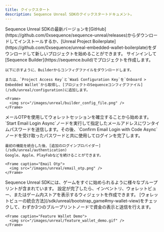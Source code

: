 ```yaml
---
title: クイックスタート
description: Sequence Unreal SDKのクイックスタートドキュメント。
---
```


<Steps>
  <Step title="Install the Unreal SDK">
    Sequence Unreal SDKの最新バージョンを[GitHub](https://github.com/0xsequence/sequence-unreal/releases)からダウンロードしてインストールするか、[Unreal Project Boilerplate](https://github.com/0xsequence/unreal-embedded-wallet-boilerplate)をダウンロードして新しいプロジェクトを始めることができます。
  </Step>

  <Step title="Configure the SDK">
    サインインして[Sequence Builder](https://sequence.build)でプロジェクトを作成します。

    以下に示すように、Builderからコンフィグファイルをダウンロードします。

    または、`Project Access Key`と`WaaS Configuration Key`を`Onboard > Embedded Wallet`から取得し、[プロジェクトのSequenceコンフィグファイル](/sdk/unreal/configuration)に追加します。

    <Frame>
      <img src="/images/unreal/builder_config_file.png" />
    </Frame>
  </Step>

  <Step title="Integrate E-Mail Login">
    メールOTPを使用してウォレットセッションを確立することから始めます。`Start Email Login Async`ノードを実行して指定したメールアドレスにワンタイムパスワードを送信します。その後、`Confirm Email Login with Code Async`ノードを受け取ったパスワードと共に使用してログインを完了します。

    最初の機能を統合した後、[追加のログインプロバイダー](/sdk/unreal/authentication)
    Google、Apple、PlayFabなどを続けることができます。

    <Frame caption="Email Otp">
      <img src="/images/unreal/email_otp.png" />
    </Frame>
  </Step>

  <Step title="Test Sequence's Features">
    Sequence Unreal SDKには、ゲームをすぐに始められるように様々なブループリントが含まれています。
    設定が完了したら、インベントリ、ウォレットビュー、またはゲーム内ストアを表示するウィジェットを作成できます。
    [ウォレットビューの統合方法](/sdk/unreal/bootstrap_game#my-wallet-view)をチェックして、わずか3つのブループリントノードで資金の表示と送信を行えます。

    <Frame caption="Feature Wallet Demo">
      <img src="/images/unreal/feature_wallet_demo.gif" />
    </Frame>
  </Step>
</Steps>
